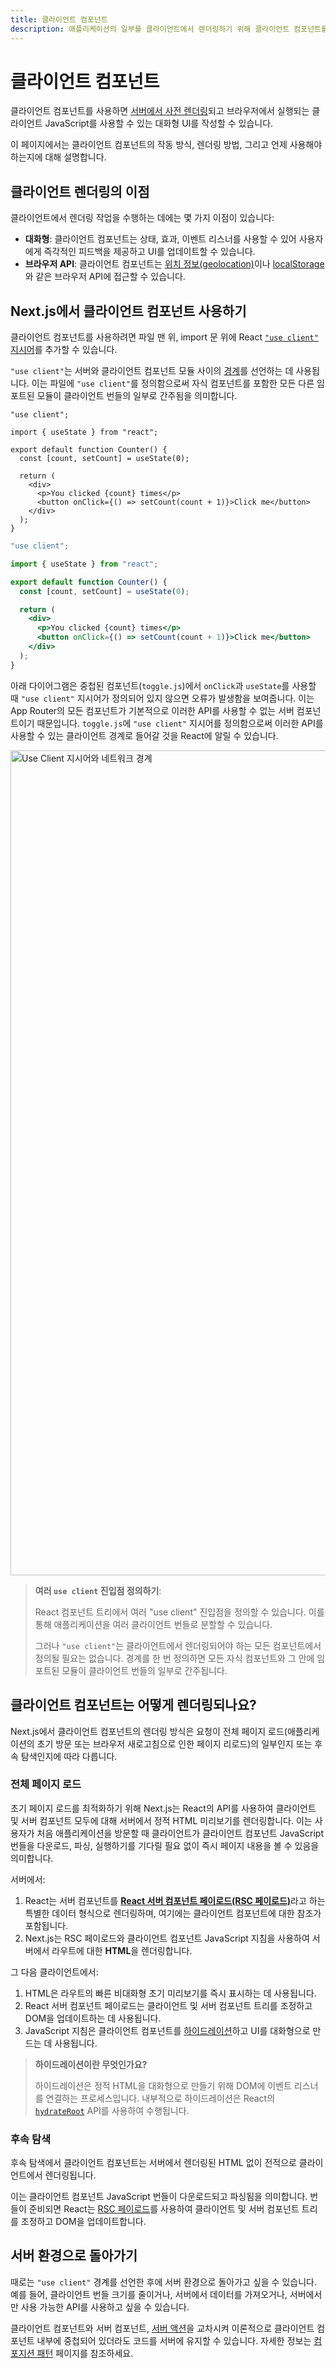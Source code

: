 ```yaml
---
title: 클라이언트 컴포넌트
description: 애플리케이션의 일부를 클라이언트에서 렌더링하기 위해 클라이언트 컴포넌트를 사용하는 방법을 알아보세요.
---
```



# 클라이언트 컴포넌트

클라이언트 컴포넌트를 사용하면 [서버에서 사전 렌더링](https://github.com/reactwg/server-components/discussions/4)되고 브라우저에서 실행되는 클라이언트 JavaScript를 사용할 수 있는 대화형 UI를 작성할 수 있습니다.

이 페이지에서는 클라이언트 컴포넌트의 작동 방식, 렌더링 방법, 그리고 언제 사용해야 하는지에 대해 설명합니다.

## 클라이언트 렌더링의 이점

클라이언트에서 렌더링 작업을 수행하는 데에는 몇 가지 이점이 있습니다:

- **대화형**: 클라이언트 컴포넌트는 상태, 효과, 이벤트 리스너를 사용할 수 있어 사용자에게 즉각적인 피드백을 제공하고 UI를 업데이트할 수 있습니다.
- **브라우저 API**: 클라이언트 컴포넌트는 [위치 정보(geolocation)](https://developer.mozilla.org/docs/Web/API/Geolocation_API)이나 [localStorage](https://developer.mozilla.org/docs/Web/API/Window/localStorage)와 같은 브라우저 API에 접근할 수 있습니다.

## Next.js에서 클라이언트 컴포넌트 사용하기

클라이언트 컴포넌트를 사용하려면 파일 맨 위, import 문 위에 React [`"use client"` 지시어](https://react.dev/reference/react/use-client)를 추가할 수 있습니다.

`"use client"`는 서버와 클라이언트 컴포넌트 모듈 사이의 [경계](/docs/app/building-your-application/rendering#network-boundary)를 선언하는 데 사용됩니다. 이는 파일에 `"use client"`를 정의함으로써 자식 컴포넌트를 포함한 모든 다른 임포트된 모듈이 클라이언트 번들의 일부로 간주됨을 의미합니다.

```tsx filename="app/counter.tsx" highlight={1} switcher
"use client";

import { useState } from "react";

export default function Counter() {
  const [count, setCount] = useState(0);

  return (
    <div>
      <p>You clicked {count} times</p>
      <button onClick={() => setCount(count + 1)}>Click me</button>
    </div>
  );
}
```

```jsx filename="app/counter.js" highlight={1} switcher
"use client";

import { useState } from "react";

export default function Counter() {
  const [count, setCount] = useState(0);

  return (
    <div>
      <p>You clicked {count} times</p>
      <button onClick={() => setCount(count + 1)}>Click me</button>
    </div>
  );
}
```

아래 다이어그램은 중첩된 컴포넌트(`toggle.js`)에서 `onClick`과 `useState`를 사용할 때 `"use client"` 지시어가 정의되어 있지 않으면 오류가 발생함을 보여줍니다. 이는 App Router의 모든 컴포넌트가 기본적으로 이러한 API를 사용할 수 없는 서버 컴포넌트이기 때문입니다. `toggle.js`에 `"use client"` 지시어를 정의함으로써 이러한 API를 사용할 수 있는 클라이언트 경계로 들어갈 것을 React에 알릴 수 있습니다.

<Image
  alt="Use Client 지시어와 네트워크 경계"
  src="https://nextjs.org/_next/image?url=%2Fdocs%2Flight%2Fuse-client-directive.png&w=1920&q=75"
  width="1600"
  height="1320"
/>

> **여러 `use client` 진입점 정의하기**:
>
> React 컴포넌트 트리에서 여러 "use client" 진입점을 정의할 수 있습니다. 이를 통해 애플리케이션을 여러 클라이언트 번들로 분할할 수 있습니다.
>
> 그러나 `"use client"`는 클라이언트에서 렌더링되어야 하는 모든 컴포넌트에서 정의될 필요는 없습니다. 경계를 한 번 정의하면 모든 자식 컴포넌트와 그 안에 임포트된 모듈이 클라이언트 번들의 일부로 간주됩니다.

## 클라이언트 컴포넌트는 어떻게 렌더링되나요?

Next.js에서 클라이언트 컴포넌트의 렌더링 방식은 요청이 전체 페이지 로드(애플리케이션의 초기 방문 또는 브라우저 새로고침으로 인한 페이지 리로드)의 일부인지 또는 후속 탐색인지에 따라 다릅니다.

### 전체 페이지 로드

초기 페이지 로드를 최적화하기 위해 Next.js는 React의 API를 사용하여 클라이언트 및 서버 컴포넌트 모두에 대해 서버에서 정적 HTML 미리보기를 렌더링합니다. 이는 사용자가 처음 애플리케이션을 방문할 때 클라이언트가 클라이언트 컴포넌트 JavaScript 번들을 다운로드, 파싱, 실행하기를 기다릴 필요 없이 즉시 페이지 내용을 볼 수 있음을 의미합니다.

서버에서:

1. React는 서버 컴포넌트를 [**React 서버 컴포넌트 페이로드(RSC 페이로드)**](/docs/app/building-your-application/rendering/server-components#what-is-the-react-server-component-payload-rsc)라고 하는 특별한 데이터 형식으로 렌더링하며, 여기에는 클라이언트 컴포넌트에 대한 참조가 포함됩니다.
2. Next.js는 RSC 페이로드와 클라이언트 컴포넌트 JavaScript 지침을 사용하여 서버에서 라우트에 대한 **HTML**을 렌더링합니다.

그 다음 클라이언트에서:

1. HTML은 라우트의 빠른 비대화형 초기 미리보기를 즉시 표시하는 데 사용됩니다.
2. React 서버 컴포넌트 페이로드는 클라이언트 및 서버 컴포넌트 트리를 조정하고 DOM을 업데이트하는 데 사용됩니다.
3. JavaScript 지침은 클라이언트 컴포넌트를 [하이드레이션](https://react.dev/reference/react-dom/client/hydrateRoot)하고 UI를 대화형으로 만드는 데 사용됩니다.

> **하이드레이션이란 무엇인가요?**
>
> 하이드레이션은 정적 HTML을 대화형으로 만들기 위해 DOM에 이벤트 리스너를 연결하는 프로세스입니다. 내부적으로 하이드레이션은 React의 [`hydrateRoot`](https://react.dev/reference/react-dom/client/hydrateRoot) API를 사용하여 수행됩니다.

### 후속 탐색

후속 탐색에서 클라이언트 컴포넌트는 서버에서 렌더링된 HTML 없이 전적으로 클라이언트에서 렌더링됩니다.

이는 클라이언트 컴포넌트 JavaScript 번들이 다운로드되고 파싱됨을 의미합니다. 번들이 준비되면 React는 [RSC 페이로드](/docs/app/building-your-application/rendering/server-components#what-is-the-react-server-component-payload-rsc)를 사용하여 클라이언트 및 서버 컴포넌트 트리를 조정하고 DOM을 업데이트합니다.

## 서버 환경으로 돌아가기

때로는 `"use client"` 경계를 선언한 후에 서버 환경으로 돌아가고 싶을 수 있습니다. 예를 들어, 클라이언트 번들 크기를 줄이거나, 서버에서 데이터를 가져오거나, 서버에서만 사용 가능한 API를 사용하고 싶을 수 있습니다.

클라이언트 컴포넌트와 서버 컴포넌트, [서버 액션](/docs/app/building-your-application/data-fetching/server-actions-and-mutations)을 교차시켜 이론적으로 클라이언트 컴포넌트 내부에 중첩되어 있더라도 코드를 서버에 유지할 수 있습니다. 자세한 정보는 [컴포지션 패턴](/docs/app/building-your-application/rendering/composition-patterns) 페이지를 참조하세요.
